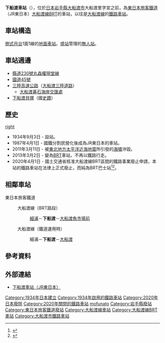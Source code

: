 {{NoteTA|1 = zh:下船渡站; zh-cn:下船渡站; zh-tw:下船渡車站; zh-hk:下船渡站; }}
{{日本車站資訊
|公司色 = green
|文字色 = #fff
|站名 = 下船渡站
|圖片 =JR_East_BRT_Shimofunato_Station.jpg
|pxl = 285px
|圖片說明 = BRT站房（2018年12月）
|日文原名 = 下船渡
|平假名 = しもふなと
|羅馬拼音 = Shimofunato
|副站名 = 
|所屬公司 = [[東日本旅客鐵道|東日本旅客鐵道]]（JR東日本）
|電報略號 =シフ
|車站編號 =
|所在地 = [[宮城縣|宮城縣]][[大船渡市|大船渡市]]大船渡里字宮之前66號
|車站構造 = [[地面車站|地面車站]]
|月台配置 =1面1線
|所屬路線 = {{Color|#ff6600|■}}[[大船渡線|大船渡線]]
|前一站 =[[細浦站|細浦]]
|前一站距離 = 3.1
|後一站距離 = 1.5
|後一站 = [[大船渡魚市場前站|大船渡魚市場前]]
|距離 = 100.2
|起點站 =[[一之關站|一之關]]
|啟用年月日 =1934年（[[昭和|昭和]]9年）9月3日
|廢站年月日 = 
|乘客人數 = 29
|統計年度 = 2015年
|轉車 =
|備註 =[[無人站|無人站]]
}}
'''下船渡車站'''（{{jpn|j=下船渡駅|hg=しもふなとえき|rm=Shimo-funato eki|f=y}}），位於[[日本|日本]][[岩手縣|岩手縣]][[大船渡市|大船渡市]]大船渡里字宮之前，為[[東日本旅客鐵道|東日本旅客鐵道]]（JR東日本）[[大船渡線BRT|大船渡線BRT]]的車站，以往是[[大船渡線|大船渡線]]的[[鐵路車站|鐵路車站]]。

== 車站構造 ==
[[側式月台|側式月台]]1面1線的[[地面車站|地面車站]]。[[盛站|盛站]]管理的[[無人站|無人站]]。

== 車站週邊 ==
* [[岩手縣道230號丸森權現堂線|縣道230號丸森權現堂線]]
* [[國道45號|國道45號]]
* [[三陸高速公路|三陸高速公路]]（[[大船渡三陸道路|大船渡三陸道路]]）
** [[大船渡碁石海岸交匯處|大船渡碁石海岸交匯處]]
* [[下船渡貝塚|下船渡貝塚]]（國[[史蹟|史蹟]]）

== 歷史 ==
[[file:JR_Shimofunato_sta_001.jpg|right]]
* 1934年9月3日 - 設站。
* 1987年4月1日 - 國鐵分割民營化後成為JR東日本的車站。
* 2011年3月11日 - 被[[東北地方太平洋近海地震|東北地方太平洋近海地震]]所引發的[[海嘯|海嘯]]沖毀。
* 2013年3月2日 - 變為[[BRT|BRT]]車站，不再以鐵路行走。
*2020年4月1日 - 國土交通省核准大船渡線BRT區間的鐵路事業廢止申請，本站的鐵路車站在法律上正式廢止，而純為BRT巴士站<ref>{{Cite press release|url=https://www.jreast.co.jp/press/2019/20200131_ho01.pdf|archiveurl=https://web.archive.org/web/20200204215535/https://www.jreast.co.jp/press/2019/20200131_ho01.pdf|format=PDF|language=ja|title=気仙沼線（柳津〜気仙沼間）及び大船渡線（気仙沼〜盛間）における鉄道事業の廃止の日の繰上げの届出について|publisher=東日本旅客鉄道|date=2020-01-31|accessdate=2020-02-06|archivedate=2020-02-04|dead-url=no}}</ref><ref>{{Cite press release|url=https://wwwtb.mlit.go.jp/tohoku/sm/topics/td-haishitodoke0129.pdf|format=PDF|language=ja|title=鉄道事業の廃止の届出に係る廃止の日の繰上げについて|publisher=国土交通省東北運輸局|date=2020-01-29|accessdate=2020-02-06|archiveurl=https://web.archive.org/web/20200130104127/https://wwwtb.mlit.go.jp/tohoku/sm/topics/td-haishitodoke0129.pdf|archivedate=2020-01-30|dead-url=no}}</ref>。

== 相鄰車站 ==
; 東日本旅客鐵道
: {{Color|#ff6600|■}}大船渡線（BRT路段）
:: [[細浦站|細浦]]－'''下船渡'''－[[大船渡魚市場前站|大船渡魚市場前]]
: {{Color|#ff6600|■}}大船渡線（鐵道運用時）
:: 細浦－'''下船渡'''－[[大船渡站|大船渡]]

==參考資料==
{{reflist}}

== 外部連結 ==
{{coord|39|2|18.15|N|141|43|16.35|E|type:landmark|display=title}}
*{{ja}}[http://www.jreast.co.jp/estation/station/info.aspx?StationCd=830  下船渡車站（JR東日本）]{{Wayback|url=http://www.jreast.co.jp/estation/station/info.aspx?StationCd=830 |date=20191205071331 }}
{{大船渡線}}

{{DEFAULTSORT:Shimo-funato}}
[[Category:1934年日本建立|Category:1934年日本建立]]
[[Category:1934年啟用的鐵路車站|Category:1934年啟用的鐵路車站]]
[[Category:2020年日本廢除|Category:2020年日本廢除]]
[[Category:2020年關閉的鐵路車站|Category:2020年關閉的鐵路車站]]
[[Category:日本鐵路車站_Shi|mofunato]]
[[Category:岩手縣廢站|Category:岩手縣廢站]]
[[Category:東日本旅客鐵道廢站|Category:東日本旅客鐵道廢站]]
[[Category:大船渡線車站|Category:大船渡線車站]]
[[Category:大船渡線BRT車站|Category:大船渡線BRT車站]]
[[Category:大船渡市鐵路車站|Category:大船渡市鐵路車站]]